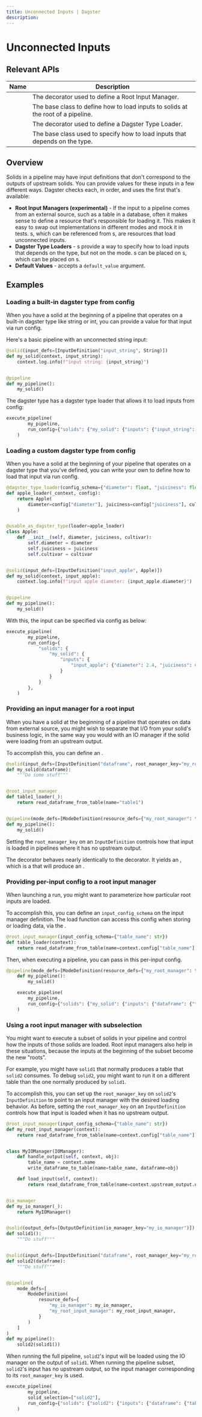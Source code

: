 ```yaml
---
title: Unconnected Inputs | Dagster
description:
---
```


# Unconnected Inputs

## Relevant APIs

| Name                                                                 | Description                                                                      |
| -------------------------------------------------------------------- | -------------------------------------------------------------------------------- |
| <PyObject module="dagster" object="root_input_manager" decorator />  | The decorator used to define a Root Input Manager.                               |
| <PyObject module="dagster" object="RootInputManager" />              | The base class to define how to load inputs to solids at the root of a pipeline. |
| <PyObject module="dagster" object="dagster_type_loader" decorator /> | The decorator used to define a Dagster Type Loader.                              |
| <PyObject module="dagster" object="DagsterTypeLoader" />             | The base class used to specify how to load inputs that depends on the type.      |

## Overview

Solids in a pipeline may have input definitions that don't correspond to the outputs of upstream solids. You can provide values for these inputs in a few different ways. Dagster checks each, in order, and uses the first that's available:

- **Root Input Managers (experimental)** - If the input to a pipeline comes from an external source, such as a table in a database, often it makes sense to define a resource that's responsible for loading it. This makes it easy to swap out implementations in different modes and mock it in tests. <PyObject module="dagster" object="RootInputManager" />s, which can be referenced from <PyObject module="dagster" object="InputDefinition" />s, are resources that load unconnected inputs.
- **Dagster Type Loaders** - <PyObject module="dagster" object="DagsterTypeLoader" />s provide a way to specify how to load inputs that depends on the type, but not on the mode. <PyObject module="dagster" object="DagsterTypeLoader" />s can be placed on <PyObject module="dagster" object="DagsterType" />s, which can be placed on <PyObject module="dagster" object="InputDefinition" />s.
- **Default Values** - <PyObject module="dagster" object="InputDefinition" /> accepts a `default_value` argument.

## Examples

### Loading a built-in dagster type from config

When you have a solid at the beginning of a pipeline that operates on a built-in dagster type like string or int, you can provide a value for that input via run config.

Here's a basic pipeline with an unconnected string input:

```python file=/concepts/io_management/load_from_config.py startafter=def_start_marker endbefore=def_end_marker
@solid(input_defs=[InputDefinition("input_string", String)])
def my_solid(context, input_string):
    context.log.info(f"input string: {input_string}")


@pipeline
def my_pipeline():
    my_solid()
```

The <PyObject module="dagster" object="String" /> dagster type has a dagster type loader that allows it to load inputs from config:

```python file=/concepts/io_management/load_from_config.py startafter=execute_start_marker endbefore=execute_end_marker
execute_pipeline(
        my_pipeline,
        run_config={"solids": {"my_solid": {"inputs": {"input_string": {"value": "marmot"}}}}},
    )
```

### Loading a custom dagster type from config

When you have a solid at the beginning of your pipeline that operates on a dagster type that you've defined, you can write your own <PyObject module="dagster" object="DagsterTypeLoader" /> to define how to load that input via run config.

```python file=/concepts/io_management/load_custom_type_from_config.py startafter=def_start_marker endbefore=def_end_marker
@dagster_type_loader(config_schema={"diameter": float, "juiciness": float, "cultivar": str})
def apple_loader(_context, config):
    return Apple(
        diameter=config["diameter"], juiciness=config["juiciness"], cultivar=config["cultivar"]
    )


@usable_as_dagster_type(loader=apple_loader)
class Apple:
    def __init__(self, diameter, juiciness, cultivar):
        self.diameter = diameter
        self.juiciness = juiciness
        self.cultivar = cultivar


@solid(input_defs=[InputDefinition("input_apple", Apple)])
def my_solid(context, input_apple):
    context.log.info(f"input apple diameter: {input_apple.diameter}")


@pipeline
def my_pipeline():
    my_solid()
```

With this, the input can be specified via config as below:

```python file=/concepts/io_management/load_custom_type_from_config.py startafter=execute_start_marker endbefore=execute_end_marker
execute_pipeline(
        my_pipeline,
        run_config={
            "solids": {
                "my_solid": {
                    "inputs": {
                        "input_apple": {"diameter": 2.4, "juiciness": 6.0, "cultivar": "honeycrisp"}
                    }
                }
            }
        },
    )
```

### Providing an input manager for a root input <Experimental />

When you have a solid at the beginning of a pipeline that operates on data from external source, you might wish to separate that I/O from your solid's business logic, in the same way you would with an IO manager if the solid were loading from an upstream output.

To accomplish this, you can define an <PyObject module="dagster" object="RootInputManager" />.

```python file=/concepts/io_management/root_input_manager.py startafter=start_marker endbefore=end_marker
@solid(input_defs=[InputDefinition("dataframe", root_manager_key="my_root_manager")])
def my_solid(dataframe):
    """Do some stuff"""


@root_input_manager
def table1_loader(_):
    return read_dataframe_from_table(name="table1")


@pipeline(mode_defs=[ModeDefinition(resource_defs={"my_root_manager": table1_loader})])
def my_pipeline():
    my_solid()
```

Setting the `root_manager_key` on an `InputDefinition` controls how that input is loaded in pipelines where it has no upstream output.

The <PyObject module="dagster" object="root_input_manager" /> decorator behaves nearly identically to the <PyObject module="dagster" object="resource" /> decorator. It yields an <PyObject module="dagster" object="RootInputManagerDefinition" />, which is a <PyObject module="dagster" object="ResourceDefinition" /> that will produce an <PyObject module="dagster" object="RootInputManager" />.

### Providing per-input config to a root input manager <Experimental />

When launching a run, you might want to parameterize how particular root inputs are loaded.

To accomplish this, you can define an `input_config_schema` on the input manager definition. The load function can access this config when storing or loading data, via the <PyObject module="dagster" object="InputContext" />.

```python file=/concepts/io_management/config_input_manager.py startafter=def_start_marker endbefore=def_end_marker
@root_input_manager(input_config_schema={"table_name": str})
def table_loader(context):
    return read_dataframe_from_table(name=context.config["table_name"])
```

Then, when executing a pipeline, you can pass in this per-input config.

```python file=/concepts/io_management/config_input_manager.py startafter=execute_start_marker endbefore=execute_end_marker
@pipeline(mode_defs=[ModeDefinition(resource_defs={"my_root_manager": table_loader})])
    def my_pipeline():
        my_solid()

    execute_pipeline(
        my_pipeline,
        run_config={"solids": {"my_solid": {"inputs": {"dataframe": {"table_name": "table1"}}}}},
    )
```

### Using a root input manager with subselection <Experimental />

You might want to execute a subset of solids in your pipeline and control how the inputs of those solids are loaded. Root input managers also help in these situations, because the inputs at the beginning of the subset become the new "roots".

For example, you might have `solid1` that normally produces a table that `solid2` consumes. To debug `solid2`, you might want to run it on a different table than the one normally produced by `solid1`.

To accomplish this, you can set up the `root_manager_key` on `solid2`'s `InputDefinition` to point to an input manager with the desired loading behavior. As before, setting the `root_manager_key` on an `InputDefinition` controls how that input is loaded when it has no upstream output.

```python file=/concepts/io_management/subselection.py startafter=start_marker endbefore=end_marker
@root_input_manager(input_config_schema={"table_name": str})
def my_root_input_manager(context):
    return read_dataframe_from_table(name=context.config["table_name"])


class MyIOManager(IOManager):
    def handle_output(self, context, obj):
        table_name = context.name
        write_dataframe_to_table(name=table_name, dataframe=obj)

    def load_input(self, context):
        return read_dataframe_from_table(name=context.upstream_output.name)


@io_manager
def my_io_manager(_):
    return MyIOManager()


@solid(output_defs=[OutputDefinition(io_manager_key="my_io_manager")])
def solid1():
    """Do stuff"""


@solid(input_defs=[InputDefinition("dataframe", root_manager_key="my_root_input_manager")])
def solid2(dataframe):
    """Do stuff"""


@pipeline(
    mode_defs=[
        ModeDefinition(
            resource_defs={
                "my_io_manager": my_io_manager,
                "my_root_input_manager": my_root_input_manager,
            }
        )
    ]
)
def my_pipeline():
    solid2(solid1())
```

When running the full pipeline, `solid2`'s input will be loaded using the IO manager on the output of `solid1`. When running the pipeline subset, `solid2`'s input has no upstream output, so the input manager corresponding to its `root_manager_key` is used.

```python file=/concepts/io_management/subselection.py startafter=start_execute_subselection endbefore=end_execute_subselection
execute_pipeline(
        my_pipeline,
        solid_selection=["solid2"],
        run_config={"solids": {"solid2": {"inputs": {"dataframe": {"table_name": "tableX"}}}}},
    )
```
